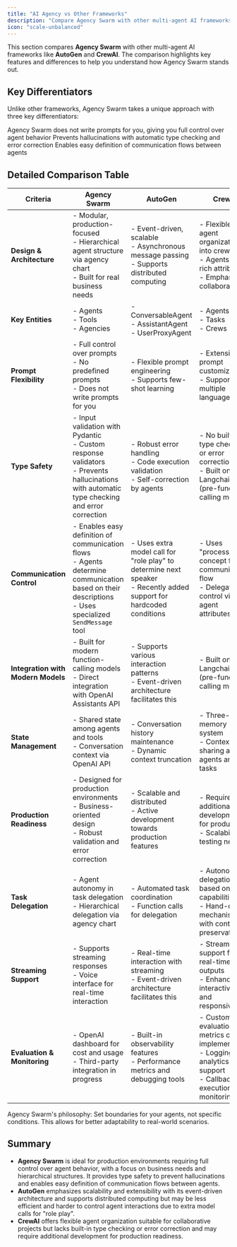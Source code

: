 ```yaml
---
title: "AI Agency vs Other Frameworks"
description: "Compare Agency Swarm with other multi-agent AI frameworks."
icon: "scale-unbalanced"
---
```


This section compares **Agency Swarm** with other multi-agent AI frameworks like **AutoGen** and **CrewAI**. The comparison highlights key features and differences to help you understand how Agency Swarm stands out.

## Key Differentiators

Unlike other frameworks, Agency Swarm takes a unique approach with three key differentiators:

<CardGroup cols={3}>
  <Card title="No Predefined Prompts" icon="message-code">
    Agency Swarm does not write prompts for you, giving you full control over agent behavior
  </Card>
  <Card title="Type Safety" icon="shield-check">
    Prevents hallucinations with automatic type checking and error correction
  </Card>
  <Card title="Communication Control" icon="diagram-project">
    Enables easy definition of communication flows between agents
  </Card>
</CardGroup>

## Detailed Comparison Table

| **Criteria**                     | **Agency Swarm**                                                                                                                                              | **AutoGen**                                                                                                                 | **CrewAI**                                                                                                                                     |
| -------------------------------- | ------------------------------------------------------------------------------------------------------------------------------------------------------------- | --------------------------------------------------------------------------------------------------------------------------- | ---------------------------------------------------------------------------------------------------------------------------------------------- |
| **Design & Architecture**        | - Modular, production-focused<br/>- Hierarchical agent structure via agency chart<br/>- Built for real business needs                                        | - Event-driven, scalable<br/>- Asynchronous message passing<br/>- Supports distributed computing                            | - Flexible agent organization into crews<br/>- Agents with rich attributes<br/>- Emphasis on collaboration                                     |
| **Key Entities**                 | - Agents<br/>- Tools<br/>- Agencies                                                                                                                           | - ConversableAgent<br/>- AssistantAgent<br/>- UserProxyAgent                                                                | - Agents<br/>- Tasks<br/>- Crews                                                                                                               |
| **Prompt Flexibility**           | - Full control over prompts<br/>- No predefined prompts<br/>- Does not write prompts for you                                                                  | - Flexible prompt engineering<br/>- Supports few-shot learning                                                              | - Extensive prompt customization<br/>- Supports multiple languages                                                                             |
| **Type Safety**                  | - Input validation with Pydantic<br/>- Custom response validators<br/>- Prevents hallucinations with automatic type checking and error correction | - Robust error handling<br/>- Code execution validation<br/>- Self-correction by agents                                      | - No built-in type checking or error correction<br/>- Built on Langchain (pre-function-calling models)                                         |
| **Communication Control**        | - Enables easy definition of communication flows<br/>- Agents determine communication based on their descriptions<br/>- Uses specialized `SendMessage` tool   | - Uses extra model call for "role play" to determine next speaker<br/>- Recently added support for hardcoded conditions     | - Uses "process" concept for communication flow<br/>- Delegation control via agent attributes                                                  |
| **Integration with Modern Models** | - Built for modern function-calling models<br/>- Direct integration with OpenAI Assistants API                                                              | - Supports various interaction patterns<br/>- Event-driven architecture facilitates this                                    | - Built on Langchain (pre-function-calling models)                                                                                             |
| **State Management**             | - Shared state among agents and tools<br/>- Conversation context via OpenAI API                                                                               | - Conversation history maintenance<br/>- Dynamic context truncation                                                         | - Three-tier memory system<br/>- Context sharing among agents and tasks                                                                        |
| **Production Readiness**         | - Designed for production environments<br/>- Business-oriented design<br/>- Robust validation and error correction                                            | - Scalable and distributed<br/>- Active development towards production features                                             | - Requires additional development for production<br/>- Scalability testing needed                                                              |
| **Task Delegation**              | - Agent autonomy in task delegation<br/>- Hierarchical delegation via agency chart                                                                            | - Automated task coordination<br/>- Function calls for delegation                                                           | - Autonomous delegation based on capabilities<br/>- Hand-off mechanisms with context preservation                                              |
| **Streaming Support**            | - Supports streaming responses<br/>- Voice interface for real-time interaction                                                                                | - Real-time interaction with streaming<br/>- Event-driven architecture facilitates this                                     | - Streaming support for real-time outputs<br/>- Enhances interactivity and responsiveness                                                      |
| **Evaluation & Monitoring**      | - OpenAI dashboard for cost and usage<br/>- Third-party integration in progress                                                                               | - Built-in observability features<br/>- Performance metrics and debugging tools                                             | - Custom evaluation metrics can be implemented<br/>- Logging and analytics support<br/>- Callbacks for execution monitoring                     |

<Note>
Agency Swarm's philosophy: Set boundaries for your agents, not specific conditions. This allows for better adaptability to real-world scenarios.
</Note>

## Summary

- **Agency Swarm** is ideal for production environments requiring full control over agent behavior, with a focus on business needs and hierarchical structures. It provides type safety to prevent hallucinations and enables easy definition of communication flows between agents.
- **AutoGen** emphasizes scalability and extensibility with its event-driven architecture and supports distributed computing but may be less efficient and harder to control agent interactions due to extra model calls for "role play".
- **CrewAI** offers flexible agent organization suitable for collaborative projects but lacks built-in type checking or error correction and may require additional development for production readiness.
